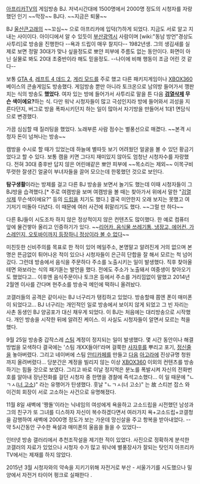 [[아프리카TV]]의 게임방송 BJ. 저녁시간대에 1500명에서 2000명 정도의 시청자를 자랑했던 인기 ~~막장~~ BJ다. ~~지금은 퇴물~~

BJ [[울산큰고래]]의 ~~꼬심~~ 으로 아프리카에 입덕(?)하게 되었다. 지금도 서로 알고 지내는 사이이다. 아이디에서 알 수 있듯이 [[부산광역시]] 사람이며 [wiki:"동남 방언"경상도 사투리]로 방송을 진행한다 --욕과 드립이 매우 찰지다-- 1982년생. 그의 생김새를 실제로 보면 정말 30대가 맞나 싶을정도로 뽀얀 피부에 주름도 없는 동안이다. 화면이 아닌 실물로 봐도 20대 초중반이라 해도 믿을정도. --나이에 비해 행동이 조금 어린 것 같다--

보통 [[GTA 4]], [[레프트 4 데드 2]], [[게리 모드]]를 주로 했고 다른 패키지게임이나 [[XBOX360]] 베이스의 콘솔게임도 방송했다. 게임방송 뿐만 아니라 토크온으로 남의방 들어가서 깽판치는 식의 방송도 '''했었다'''. 여자 있는 방에 들어가서 사투리로 말을 튼 다음 '''[[검열삭제]] 무슨 색이에요?'''하는 식. 다만 워낙 시청자들이 많고 극성인지라 방에 들어와서 괴성을 지른다던지, 버그로 방을 폭파시키던지 하는 일이 많아서 자기방을 만들어서 1대1 면담식으로 변경했다.

가끔 심심할 때 질러팅을 했었다. 노래부른 사람 점수는 별풍선으로 매겼다. ~~본격 시청자 돈이 넘쳐나는 방송~~

캠방을 수시로 할 때가 있었는데 하늘에 별따듯 보기 어려웠던 얼굴을 볼 수 있던 황금기었다고 할 수 있다. 보통 캠을 키면 그다지 재미있지 않아도 엄청난 시청자수를 자랑했다. 전혀 30대 중후반 답지 않은 어린애같은 뽀얀 피부에 ~~목소리는 제외~~ 이목구비 뚜렷한 잘생긴 얼굴이 부녀자들을 끌어 모으는데 한몫했던 것으로 보인다.

'''탐구생활'''이라는 방제를 걸고 다른 BJ 방송을 보면서 놀기도 했는데 이때 시청자들이 그 BJ방을 습격했다.[* 주로 여캠방을 보며 여캠방을 볼 때는 찾아가서 위에서 말한 "[[검열삭제]] 무슨색이에요?" 등의 [[드립]]을 치기도 했다.] 결국 미안한지 오래 보지는 못했고 여기저기 떠돌아 다녔다. 이 때문에 여러 사건에 휘말리기도 했다. ~~그럴 만 하다~~

다른 BJ들이 시도조차 하지 않은 정상적이지 않은 컨텐츠도 많이했다. 한 예로 컴퓨터 앞에 물건쌓아 올리고 인증하기가 있다. ~~[http://www.youtube.com/watch?v=yGLF73xj-Ys 리어카, 음식물 쓰레기통, 냉장고, 에어컨, 가스레인지, 오토바이까지 등장하니 정상이라 볼 수 없다]~~

미친듯한 신비주의를 목표로 한 적이 있어 메일주소, 본명말고 알려진게 거의 없으며 본명은 뜬금없이 튀어나온 적이 있으나 시청자들이 은근히 단합을 잘 해서 모르는 척 넘어갔다. 그런데 방송에서 음식을 주문하다 주소를 노출시키는 일이 발생했다. 직후 찾아올테면 와보라는 식의 패기돋는 발언을 했다. 전에도 주소가 노출돼서 여중생이 찾아오기도 했었다고... 이후엔 음식주문이나 토크온 등에서 주소를 거리낌없이 말했고 2014년 2월엔 이사를 간다며 현주소를 방송국 메인에 떡하니 올려놨다.

코갤러들의 공격은 같이사는 BJ 너구리가 탱킹하고 있었다. 방송할때 쯤엔 폰이 매미폰이 되었다고... BJ 너구리는 개인적인 일로 방송에서 보이지 않게 되었고 그 빈 자리는 사촌 동생인 BJ 양공포가 대신 채우게 되었다. 이 BJ는 처음에는 대리방송으로 시작했다. 개인 방송을 시작한 뒤에 알려진 케이스. 이 사실도 시청자들이 알면서 모르는 척을 했다.

9월 25일 방송중 갑작스레 [[스팀]] 계정이 정지되는 일이 발생했다. 몇 시간 동안이나 해결방법을 모색하다 결국에는 '스팀 개XX들아!'라며 걸쭉한 [[사자후]]를 뿌리고 포기, [[정신줄]]을 놓아버렸다. 그리고 네이버에 스팀 [[안티]]카페를 만들고 [[다음]] [[아고라]]에 진상규명 청원까지 올려버렸다... 당분간은 계정을 빌리지 않는 이상 [[XBOX360]] 이외의 컨텐츠를 방송하기는 힘들 것으로 보였다. 그리고 바로 이날 정지먹은 분노를 폭발시켜 자신의 전화번호를 알아내 장난전화를 걸던 시청자 중 한명을 경찰에 즉석고소했다... 이 일 때문에 "ㄴㄱㅅ([[너 고소]])" 라는 유행어가 탄생했다. 훗날 "ㄴㄱㅅ(너 고소)" 는 故 스티븐 잡스 와 이건희 회장이 서로 고소하는 사건으로 유명해졌다. 

11월 8일 새벽에 '짱돌'이라는 닉네임의 여성에게 욕을하고 고소드립을 시전했던 남성과 그의 친구가 또 그녀를 디스하자 자신이 복수하겠다면서 여러가지 욕+고소드립+코갤청을 감행하여 새벽에 2000명 정도가 보는 가운데 망신살을 주고 항복을 받아내었다. --약 5시간동안 구수한 욕설과 매미폰의 울음을 들을 수 있었다-- 

인터넷 방송 갤러리에서 추천조작설을 제기한 적이 있었다. 사진으로 정확하게 분석한 코갤러의 자료가 있었으나 시청자 수가 많고 워낙에 별풍장사가 잘되는 탓인지 아프리카TV에서는 제재를 하지 않았다.

2015년 3월 시청자와의 약속을 지키기위해 자전거로 부산 - 서울가기를 시도했으나 밀양에서 자전거 타이어 펑크로 실패한다 .

